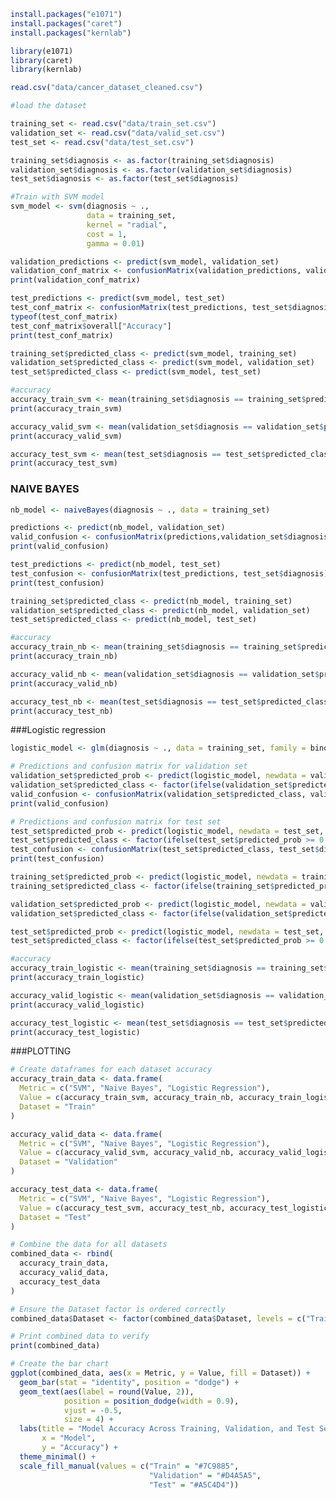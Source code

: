 ```r
install.packages("e1071") 
install.packages("caret")
install.packages("kernlab")

```

```r
library(e1071)
library(caret)
library(kernlab)
```
```r
read.csv("data/cancer_dataset_cleaned.csv")
```
```r
#load the dataset

training_set <- read.csv("data/train_set.csv")
validation_set <- read.csv("data/valid_set.csv")
test_set <- read.csv("data/test_set.csv")
```

```r
training_set$diagnosis <- as.factor(training_set$diagnosis)
validation_set$diagnosis <- as.factor(validation_set$diagnosis)
test_set$diagnosis <- as.factor(test_set$diagnosis)
```

```r
#Train with SVM model
svm_model <- svm(diagnosis ~ ., 
                 data = training_set, 
                 kernel = "radial", 
                 cost = 1, 
                 gamma = 0.01)
```

```r
validation_predictions <- predict(svm_model, validation_set)
validation_conf_matrix <- confusionMatrix(validation_predictions, validation_set$diagnosis)
print(validation_conf_matrix)
```

```r
test_predictions <- predict(svm_model, test_set)
test_conf_matrix <- confusionMatrix(test_predictions, test_set$diagnosis)
typeof(test_conf_matrix)  
test_conf_matrix$overall["Accuracy"]
print(test_conf_matrix)

```
```r
training_set$predicted_class <- predict(svm_model, training_set)
validation_set$predicted_class <- predict(svm_model, validation_set)
test_set$predicted_class <- predict(svm_model, test_set)
```
```r
#accuracy
accuracy_train_svm <- mean(training_set$diagnosis == training_set$predicted_class)
print(accuracy_train_svm)

accuracy_valid_svm <- mean(validation_set$diagnosis == validation_set$predicted_class)
print(accuracy_valid_svm)

accuracy_test_svm <- mean(test_set$diagnosis == test_set$predicted_class)
print(accuracy_test_svm)
```

### NAIVE BAYES


```r
nb_model <- naiveBayes(diagnosis ~ ., data = training_set)
```

```r
predictions <- predict(nb_model, validation_set)
valid_confusion <- confusionMatrix(predictions,validation_set$diagnosis)
print(valid_confusion)
```
```r
test_predictions <- predict(nb_model, test_set)
test_confusion <- confusionMatrix(test_predictions, test_set$diagnosis)
print(test_confusion)
```

```r
training_set$predicted_class <- predict(nb_model, training_set)
validation_set$predicted_class <- predict(nb_model, validation_set)
test_set$predicted_class <- predict(nb_model, test_set)
```
```r
#accuracy
accuracy_train_nb <- mean(training_set$diagnosis == training_set$predicted_class)
print(accuracy_train_nb)

accuracy_valid_nb <- mean(validation_set$diagnosis == validation_set$predicted_class)
print(accuracy_valid_nb)

accuracy_test_nb <- mean(test_set$diagnosis == test_set$predicted_class)
print(accuracy_test_nb)
```



###Logistic regression

```r
logistic_model <- glm(diagnosis ~ ., data = training_set, family = binomial)
```

```r
# Predictions and confusion matrix for validation set
validation_set$predicted_prob <- predict(logistic_model, newdata = validation_set, type = "response")
validation_set$predicted_class <- factor(ifelse(validation_set$predicted_prob >= 0.5, 1, 0))
valid_confusion <- confusionMatrix(validation_set$predicted_class, validation_set$diagnosis)
print(valid_confusion)
```

```r
# Predictions and confusion matrix for test set
test_set$predicted_prob <- predict(logistic_model, newdata = test_set, type = "response")
test_set$predicted_class <- factor(ifelse(test_set$predicted_prob >= 0.5, 1, 0))
test_confusion <- confusionMatrix(test_set$predicted_class, test_set$diagnosis)
print(test_confusion)
```

```r
training_set$predicted_prob <- predict(logistic_model, newdata = training_set, type = "response")
training_set$predicted_class <- factor(ifelse(training_set$predicted_prob >= 0.5, 1, 0))

validation_set$predicted_prob <- predict(logistic_model, newdata = validation_set, type = "response")
validation_set$predicted_class <- factor(ifelse(validation_set$predicted_prob >= 0.5, 1, 0))

test_set$predicted_prob <- predict(logistic_model, newdata = test_set, type = "response")
test_set$predicted_class <- factor(ifelse(test_set$predicted_prob >= 0.5, 1, 0))
```

```r
#accuracy
accuracy_train_logistic <- mean(training_set$diagnosis == training_set$predicted_class)
print(accuracy_train_logistic)

accuracy_valid_logistic <- mean(validation_set$diagnosis == validation_set$predicted_class)
print(accuracy_valid_logistic)

accuracy_test_logistic <- mean(test_set$diagnosis == test_set$predicted_class)
print(accuracy_test_logistic)
```
###PLOTTING

```r
# Create dataframes for each dataset accuracy
accuracy_train_data <- data.frame(
  Metric = c("SVM", "Naive Bayes", "Logistic Regression"),
  Value = c(accuracy_train_svm, accuracy_train_nb, accuracy_train_logistic),
  Dataset = "Train"
)

accuracy_valid_data <- data.frame(
  Metric = c("SVM", "Naive Bayes", "Logistic Regression"),
  Value = c(accuracy_valid_svm, accuracy_valid_nb, accuracy_valid_logistic),
  Dataset = "Validation"
)

accuracy_test_data <- data.frame(
  Metric = c("SVM", "Naive Bayes", "Logistic Regression"),
  Value = c(accuracy_test_svm, accuracy_test_nb, accuracy_test_logistic),
  Dataset = "Test"
)
```

```r
# Combine the data for all datasets
combined_data <- rbind(
  accuracy_train_data,
  accuracy_valid_data,
  accuracy_test_data
)

# Ensure the Dataset factor is ordered correctly
combined_data$Dataset <- factor(combined_data$Dataset, levels = c("Train", "Validation", "Test"))

# Print combined data to verify
print(combined_data)

```

```r

# Create the bar chart
ggplot(combined_data, aes(x = Metric, y = Value, fill = Dataset)) +
  geom_bar(stat = "identity", position = "dodge") +
  geom_text(aes(label = round(Value, 2)), 
            position = position_dodge(width = 0.9), 
            vjust = -0.5, 
            size = 4) +
  labs(title = "Model Accuracy Across Training, Validation, and Test Sets",
       x = "Model",
       y = "Accuracy") +
  theme_minimal() +
  scale_fill_manual(values = c("Train" = "#7C9885", 
                               "Validation" = "#D4A5A5", 
                               "Test" = "#A5C4D4"))

```

